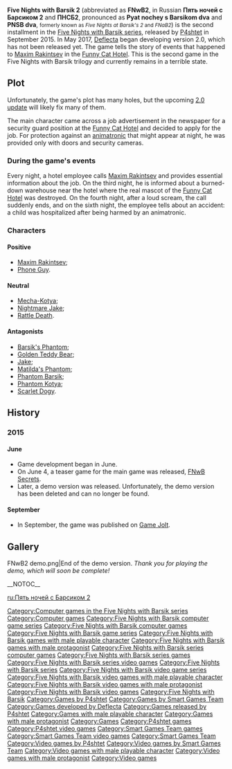 {{Game infobox
|Name               = Five Nights with Barsik 2
|Icon               = [[File:FNwB2_icon.png|100px]]
|Image              = FNwB2_menu.png
|Announcement date  = June 4, 2015
|Release date       = September 2015
|2.0 announcement   = May 2017
|Developers         = [[P4shtet]], [[Deflecta]]
|Engine             = Clickteam Fusion 2.5
|Genre              = Survival horror
|OS                 = Windows
|Publishers         = [[P4shtet]]
|Voice actors       = [[Zodli]]
|Fandom wikis       = * [https://five-nights-with-barsik.fandom.com/ru/wiki/ Russian wiki];
* [https://five-nights-with-barsik.fandom.com/wiki/ English wiki].
|Game Jolt community= https://gamejolt.com/c/FNwBarsik-uzhyfv
|Game Jolt page     = https://gamejolt.com/games/FNwBold/188928
|VK community       = https://vk.com/fivenightswithbarsik
|Previous           = [[Five Nights with Barsik]]
|Next               = [[Five Nights with Barsik 3]]
}}'''Five Nights with Barsik 2''' (abbreviated as '''FNwB2''', in Russian '''Пять ночей с Барсиком 2''' and '''ПНСБ2''', pronounced as '''Pyat nochey s Barsikom dva''' and '''PNSB dva''', <small>formerly known as ''Five Nights at Barsik's 2'' and ''FNaB2''</small>) is the second installment in the [[Five Nights with Barsik series|Five Nights with Barsik series]], released by [[P4shtet]] in September 2015. In May 2017, [[Deflecta]] began developing version 2.0, which has not been released yet. The game tells the story of events that happened to [[Maxim Rakintsev (FNwB)|Maxim Rakintsev]] in the [[Funny Cat Hotel]]. This is the second game in the Five Nights with Barsik trilogy and currently remains in a terrible state.
<div class="mw-collapsible mw-collapsed" data-expandtext="Show" data-collapsetext="Hide" style="width:100%;">

== Plot ==
<div class="mw-collapsible-content">
Unfortunately, the game's plot has many holes, but the upcoming [[Five Nights with Barsik 2 2.0 update|2.0 update]] will likely fix many of them.

The main character came across a job advertisement in the newspaper for a security guard position at the [[Funny Cat Hotel]] and decided to apply for the job. For protection against an [[Jake|animatronic]] that might appear at night, he was provided only with doors and security cameras.

=== During the game's events ===
Every night, a hotel employee calls [[Maxim Rakintsev (FNwB)|Maxim Rakintsev]] and provides essential information about the job. On the third night, he is informed about a burned-down warehouse near the hotel where the real mascot of the [[Funny Cat Hotel]] was destroyed. On the fourth night, after a loud scream, the call suddenly ends, and on the sixth night, the employee tells about an accident: a child was hospitalized after being harmed by an animatronic.
<div class="mw-collapsible mw-collapsed" data-expandtext="Show" data-collapsetext="Hide" style="width:100%;">

=== Characters ===
<div class="mw-collapsible-content">

==== Positive ====
* [[Maxim Rakintsev in Five Nights with Barsik universe|Maxim Rakintsev]];
* [[Phone Guy]].

==== Neutral ====
* [[Mecha-Kotya]];
* [[Nightmare Jake]];
* [[Rattle Death]].

==== Antagonists ====
* [[Barsik's Phantom]];
* [[Golden Teddy Bear]];
* [[Jake]];
* [[Matilda's Phantom]];
* [[Phantom Barsik]];
* [[Phantom Kotya]];
* [[Scarlet Dogy]].
</div></div>
</div></div>
<div class="mw-collapsible mw-collapsed" data-expandtext="Show" data-collapsetext="Hide" style="width:100%;">

== History ==
<div class="mw-collapsible-content">
<div class="mw-collapsible mw-collapsed" data-expandtext="Show" data-collapsetext="Hide" style="width:100%;">

=== 2015 ===
<div class="mw-collapsible-content">

==== June ====
* Game development began in June.
* On June 4, a teaser game for the main game was released, [[FNwB Secrets]].
* Later, a demo version was released. Unfortunately, the demo version has been deleted and can no longer be found.

==== September ====
* In September, the game was published on [[Game Jolt]].
</div></div>
</div></div>

== Gallery ==
<gallery>
FNwB2 demo.png|End of the demo version. ''Thank you for playing the demo, which will soon be complete!''
</gallery>

__NOTOC__

[[ru:Пять ночей с Барсиком 2]]

[[Category:Computer games in the Five Nights with Barsik series]]
[[Category:Computer games]]
[[Category:Five Nights with Barsik computer game series]]
[[Category:Five Nights with Barsik computer games]]
[[Category:Five Nights with Barsik game series]]
[[Category:Five Nights with Barsik games with male playable character]]
[[Category:Five Nights with Barsik games with male protagonist]]
[[Category:Five Nights with Barsik series computer games]]
[[Category:Five Nights with Barsik series games]]
[[Category:Five Nights with Barsik series video games]]
[[Category:Five Nights with Barsik series]]
[[Category:Five Nights with Barsik video game series]]
[[Category:Five Nights with Barsik video games with male playable character]]
[[Category:Five Nights with Barsik video games with male protagonist]]
[[Category:Five Nights with Barsik video games]]
[[Category:Five Nights with Barsik]]
[[Category:Games by P4shtet]]
[[Category:Games by Smart Games Team]]
[[Category:Games developed by Deflecta]]
[[Category:Games released by P4shtet]]
[[Category:Games with male playable character]]
[[Category:Games with male protagonist]]
[[Category:Games]]
[[Category:P4shtet games]]
[[Category:P4shtet video games]]
[[Category:Smart Games Team games]]
[[Category:Smart Games Team video games]]
[[Category:Smart Games Team]]
[[Category:Video games by P4shtet]]
[[Category:Video games by Smart Games Team]]
[[Category:Video games with male playable character]]
[[Category:Video games with male protagonist]]
[[Category:Video games]]
